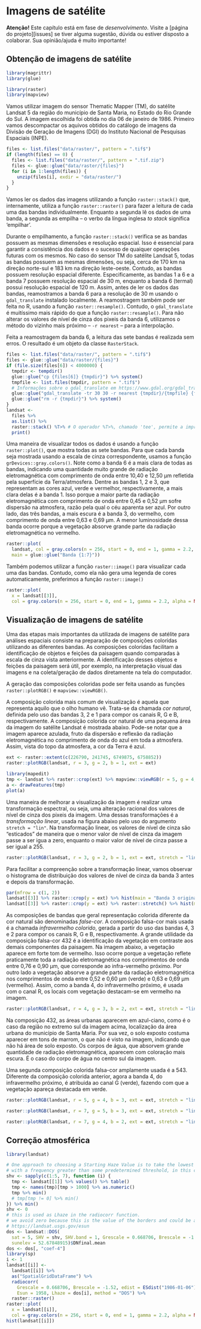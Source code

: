 <!-- # PARTE IV -- COVARIÁVEIS AMBIENTAIS {-} -->

<!-- # Princípios da Formação do Solo -->

# Imagens de satélite

**Atenção!** Este capítulo está em fase de *desenvolvimento*. Visite a [página do projeto][issues] se tiver 
alguma sugestão, dúvida ou estiver disposto a colaborar. Sua opinião/ajuda é muito importante!

## Obtenção de imagens de satélite

```r
library(magrittr)
library(glue)
```

```r
library(raster)
library(mapview)
```

Vamos utilizar imagem do sensor Thematic Mapper (TM), do satélite Landsat 5 da região do município de Santa 
Maria, no Estado do Rio Grande do Sul. A imagem escolhida foi obtida no dia 06 de janeiro de 1986. Primeiro 
vamos descompactar os aquivos obtidos do catálogo de imagens da Divisão de Geração de Imagens (DGI) do 
Instituto Nacional de Pesquisas Espaciais (INPE).

```r
files <- list.files("data/raster/", pattern = ".tif$")
if (length(files) == 0) {
  files <- list.files("data/raster/", pattern = ".tif.zip")
  files <- glue::glue("data/raster/{files}")
  for (i in 1:length(files)) {
    unzip(files[i], exdir = "data/raster/")
  }
}
```

Vamos ler os dados das imagens utilizando a função `raster::stack()` que, internamente, utiliza a função
`raster::raster()` para fazer a leitura de cada uma das bandas individualmente. Enquanto a segunda lê os dados
de uma banda, a segunda as empilha -- o verbo da língua inglesa _to stack_ significa 'empilhar'.

Durante o empilhamento, a função `raster::stack()` verifica se as bandas possuem as mesmas dimensões e 
resolução espacial. Isso é essencial para garantir a consistência dos dados e o sucesso de quaiquer operações 
futuras com os mesmos. No caso do sensor TM do satélite Landsat 5, todas as bandas possuem as mesmas dimensões,
ou seja, cerca de 170 km na direção norte-sul e 183 km na direção leste-oeste. Contudo, as bandas possuem
resolução espacial diferente. Especificamente, as bandas 1 a 6 e a banda 7 possuem resolução espacial de 30 m,
enquanto a banda 6 (termal) possui resolução espacial de 120 m. Assim, antes de ler os dados das bandas, 
reamostramos a banda 6 para a resolução de 30 m usando o `gdal_translate` instalado localmente. A reamostragem
também pode ser feita no R, usando a função `raster::resample()`. Contudo, o `gdal_translate` é muitíssimo mais
rápido do que a função `raster::resample()`. Para não alterar os valores de nível de cinza dos pixeis da banda
6, utilizamos o método do vizinho mais próximo -- `-r nearest` -- para a interpolação.

Feita a reamostragem da banda 6, a leitura das sete bandas é realizada sem erros. O resultado é um objeto da
classe `RasterStack`.

```r
files <- list.files("data/raster/", pattern = ".tif$")
files <- glue::glue("data/raster/{files}")
if (file.size(files[6]) < 4000000) {
  tmpdir <- tempdir()
  glue::glue("cp {files[6]} {tmpdir}") %>% system()
  tmpfile <- list.files(tmpdir, pattern = ".tif$")
  # Informações sobre o gdal_translate em https://www.gdal.org/gdal_translate.html
  glue::glue("gdal_translate -tr 30 30 -r nearest {tmpdir}/{tmpfile} {files[6]}") %>% system()
  glue::glue("rm -r {tmpdir}") %>% system()
}
landsat <- 
  files %>% 
  as.list() %>%
  raster::stack() %T>% # O operador %T>%, chamado 'tee', permite a impressão do resultado
  print()
```

Uma maneira de visualizar todos os dados é usando a função `raster::plot()`, que mostra todas as sete bandas.
Para que cada banda seja mostrada usando a escala de cinza correspondente, usamos a função
`grDevices::gray.colors()`. Note como a banda 6 é a mais clara de todas as bandas, indicando uma quantidade 
muito grande de radiação eletromagnética com comprimento de onda entre 10,40 e 12,50 μm refletida pela 
superfície da Terra/atmosfera. Dentre as bandas 1, 2 e 3, que representam as cores azul, verde e vermelhor, 
respectivamente, a mais clara delas é a banda 1. Isso porque a maior parte da radiação eletromagnética com 
comprimento de onda entre 0,45 e 0,52 μm sofre dispersão na atmosfera, razão pela qual o céu aparenta ser azul.
Por outro lado, das três bandas, a mais escura é a banda 3, do vermelho, com comprimento de onda entre 0,63 e 
0,69 μm. A menor luminosidade dessa banda ocorre porque a vegetação absorve grande parte da radiação 
eletromagnética no vermelho.

```r
raster::plot(
  landsat, col = gray.colors(n = 256, start = 0, end = 1, gamma = 2.2, alpha = NULL), 
  main = glue::glue("Banda {1:7}"))
```

Também podemos utilizar a função `raster::image()` para visualizar cada uma das bandas. Contudo, como ela não
gera uma legenda de cores automaticamente, preferimos a função `raster::image()`

```r
raster::plot(
  x = landsat[[3]], 
  col = gray.colors(n = 256, start = 0, end = 1, gamma = 2.2, alpha = NULL), main = "Banda 3")
```

## Visualização de imagens de satélite

<!-- https://eos.com/color-infrared/ -->

Uma das etapas mais importantes da utilizada de imagens de satélite para análises espaciais consiste na 
preparação de composições coloridas utilizando as diferentes bandas. As composições coloridas facilitam a 
identificação de objetos e feições da paisagem quando comparadas à escala de cinza vista anteriormente. A 
identificação desses objetos e feições da paisagem será útil, por exemplo, na interpretação visual das imagens
e na coleta/geração de dados diretamente na tela do computador.

A geração das composições coloridas pode ser feita usando as funções `raster::plotRGB()` e 
`mapview::viewRGB()`.

A composição colorida mais comum de visualização é aquela que representa aquilo que o olho humano vê. Trata-se
da chamada _cor natural_, definida pelo uso das bandas 3, 2 e 1 para compor os canais R, G e B,
respectivamente. A composição colorida cor natural de uma pequena área da imagem do satélite Landsat é mostrada
abaixo. Pode-se notar que a imagem aparece azulada, fruto da dispersão e reflexão da radiação eletromagnética
no comprimento de onda do azul em toda a atmosfera. Assim, vista do topo da atmosfera, a cor da Terra é azul.

```r
ext <- raster::extent(c(226790, 241745, 6749875, 6758852))
raster::plotRGB(landsat, r = 3, g = 2, b = 1, ext = ext)
```

```r
library(mapedit)
tmp <- landsat %>% raster::crop(ext) %>% mapview::viewRGB(r = 5, g = 4, b = 3)
a <- drawFeatures(tmp)
plot(a)
```


Uma maneira de melhorar a visualização da imagem é realizar uma transformação espectral, ou seja, uma alteração
racional dos valores de nível de cinza dos pixeis da imagem. Uma dessas transformações é a 
_transformação linear_, usada na figura abaixo pelo uso do argumento `stretch = "lin"`. Na transformação
linear, os valores de nível de cinza são "esticados" de maneira que o menor valor de nível de cinza da imagem
passe a ser igua a zero, enquanto o maior valor de nível de cinza passe a ser igual a 255.

```r
raster::plotRGB(landsat, r = 3, g = 2, b = 1, ext = ext, stretch = "lin")
```

Para facilitar a compreenção sobre a transformação linear, vamos observar o histograma de distribuição dos 
valores de nível de cinza da banda 3 antes e depois da transformação.

```r
par(mfrow = c(1, 2))
landsat[[3]] %>% raster::crop(y = ext) %>% hist(main = "Banda 3 original")
landsat[[3]] %>% raster::crop(y = ext) %>% raster::stretch() %>% hist(main = "Banda 3 transformada")
```

As composições de bandas que geral representação colorida diferente da cor natural são denominadas 
_false-cor_. A composição falsa-cor mais usada é a chamada _infravermelho colorido_, gerada a partir do uso das
bandas 4, 3 e 2 para compor os canais R, G e B, respectivamente. A grande utilidade da composição falsa-cor 432
é a identificação da vegetação em contraste aos demais componentes da paisagem. Na imagem abaixo, a vegetação 
aparece em forte tom de vermelho. Isso ocorre porque a vegetação reflete praticamente toda a radiação 
eletromagnética nos comprimentos de onda entre 0,76 e 0,90 μm, que corresponde ao infra-vermelho próximo. Por 
outro lado a vegetação absorve a grande parte da radiação eletromagnética nos comprimentos de onda entre 0,52 
e 0,60 μm (verde) e 0,63 e 0,69 μm (vermelho). Assim, como a banda 4, do infravermelho próximo, é usada com o 
canal R, os locais com vegetação destacam-se em vermelho na imagem.

```r
raster::plotRGB(landsat, r = 4, g = 3, b = 2, ext = ext, stretch = "lin")
```

Na composição 432, as áreas urbanas aparecem em azul-ciano, como é o caso da região no extremo sul da imagem 
acima, localização da área urbana do município de Santa Maria. Por sua vez, o solo exposto costuma aparecer
em tons de marrom, o que não é visto na imagem, indicando que não há área de solo exposto. Os corpos de água, 
que absorvem grande quantidade de radiação eletromagnética, aparecem com coloração mais escura. É o caso do
corpo de água no centro sul da imagem.

Uma segunda composição colorida falsa-cor amplamente usada é a 543. Diferente da composição colorida anterior, 
agora a banda 4, do infravermelho próximo, é atribuida ao canal G (verde), fazendo com que a vegetação apareça
destacada em verde.

```r
raster::plotRGB(landsat, r = 5, g = 4, b = 3, ext = ext, stretch = "lin")
```

```r
raster::plotRGB(landsat, r = 7, g = 5, b = 3, ext = ext, stretch = "lin")
```

```r
raster::plotRGB(landsat, r = 7, g = 4, b = 2, ext = ext, stretch = "lin")
```

## Correção atmosférica



```r
library(landsat)

# One approach to choosing a Starting Haze Value is to take the lowest DN value
# with a frequency greater than some predetermined threshold, in this case 1000 pixels.
shv <- sapply(c(1:5, 7), function (i) {
  tmp <- landsat[[1]] %>% values() %>% table()
  tmp <- names(tmp)[tmp > 1000] %>% as.numeric()
  tmp %>% min()
  # tmp[tmp != 0] %>% min()
}) %>% min()
shv <- 0
# this is used as Lhaze in the radiocorr function.
# we avoid zero because this is the value of the borders and could be an optimiztic estimate.
# https://landsat.usgs.gov/esun
dos <- landsat::DOS(
  sat = 5, SHV = shv, SHV.band = 1, Grescale = 0.668706, Brescale = -1.52, edist = ESdist("1986-01-06"), 
  sunelev = 52.67848915)$DNfinal.mean
dos <- dos[, "coef-4"]
library(sp)
i <- 1
landsat[[i]] <- 
  landsat[[i]] %>% 
  as("SpatialGridDataFrame") %>% 
  radiocorr(
    Grescale = 0.668706, Brescale = -1.52, edist = ESdist("1986-01-06"), sunelev = 52.67848915,
    Esun = 1958, Lhaze = dos[i], method = "DOS") %>% 
  raster::raster()
raster::plot(
  x = landsat[[i]], 
  col = gray.colors(n = 256, start = 0, end = 1, gamma = 2.2, alpha = NULL), main = "Banda 1")
hist(landsat[[i]])
```

